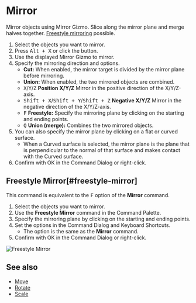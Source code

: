 
# Mirror

<Reference shortcut="Alt + X" command="Mirror" button="Left of Command Bar" />

Mirror objects using Mirror Gizmo. Slice along the mirror plane and merge halves together. [Freestyle mirroring](#freestyle-mirror) possible.

1. Select the objects you want to mirror.
2. Press <kbd>Alt + X</kbd> or click the button.
3. Use the displayed Mirror Gizmo to mirror.
4. Specify the mirroring direction and options.
   - **Cut:** When enabled, the mirror target is divided by the mirror plane before mirroring.
   - **Union:** When enabled, the two mirrored objects are combined.
   - <kbd>X</kbd>/<kbd>Y</kbd>/<kbd>Z</kbd> **Position X/Y/Z** Mirror in the positive direction of the X/Y/Z-axis.
   - <kbd>Shift + X</kbd>/<kbd>Shift + Y</kbd>/<kbd>Shift + Z</kbd> **Negative X/Y/Z** Mirror in the negative direction of the X/Y/Z-axis.
   - <kbd>F</kbd> **Freestyle:** Specify the mirroring plane by clicking on the starting and ending points.
   - <kbd>Q</kbd> **Union (merge):** Combines the two mirrored objects.
5. You can also specify the mirror plane by clicking on a flat or curved surface.
   - When a  Curved surface is selected, the mirror plane is the plane that is perpendicular to the normal of that surface and makes contact with the  Curved surface.
6. Confirm with OK in the Command Dialog or right-click.

## Freestyle Mirror[#freestyle-mirror]

This command is equivalent to the <kbd>F</kbd> option of the **Mirror** command.

1. Select the objects you want to mirror.
2. Use the **Freestyle Mirror**  command in the Command Palette.
3. Specify the mirroring plane by clicking on the starting and ending points.
4. Set the options in the Command Dialog and Keyboard Shortcuts.
   - The option is the same as the **Mirror** command.
5. Confirm with OK in the Command Dialog or right-click.

![Freestyle Mirror](/img/freestyle-mirror.gif)

## See also
- [Move](./move)
- [Rotate](./rotate)
- [Scale](./scale)












